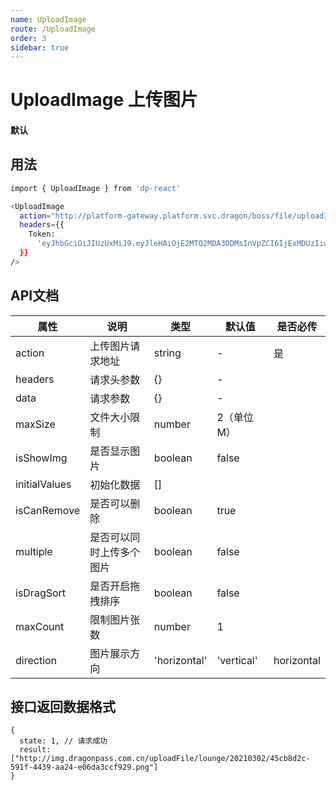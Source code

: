 ```yaml
---
name: UploadImage
route: /UploadImage
order: 3
sidebar: true
---
```



# UploadImage 上传图片

#### 默认
<Playground>
  <UploadImage 
    action="http://platform-gateway.platform.svc.dragon/boss/file/uploadImgs"
    headers={{
      Token:
        'eyJhbGciOiJIUzUxMiJ9.eyJleHAiOjE2MTQ2MDA3ODMsInVpZCI6IjExMDUzIiwiaWF0IjoxNjE0NTg5OTgzfQ.MzVzrVZwSby3sep5HJkoBzWmsTaZ8ntRd0KsEavODjqz_P3n2DttL3QUuwsnGIIC4SwkTpq6-dv5mpTPiuZk0g',
    }}
  />
</Playground>

## 用法
```sh
import { UploadImage } from 'dp-react'

<UploadImage 
  action="http://platform-gateway.platform.svc.dragon/boss/file/uploadImgs"
  headers={{
    Token:
      'eyJhbGciOiJIUzUxMiJ9.eyJleHAiOjE2MTQ2MDA3ODMsInVpZCI6IjExMDUzIiwiaWF0IjoxNjE0NTg5OTgzfQ.MzVzrVZwSby3sep5HJkoBzWmsTaZ8ntRd0KsEavODjqz_P3n2DttL3QUuwsnGIIC4SwkTpq6-dv5mpTPiuZk0g',
  }}
/>
```

## API文档
| 属性            | 说明           | 类型                        | 默认值        | 是否必传 |
|---------------|--------------|---------------------------|------------|------|
| action        | 上传图片请求地址     | string                    | -          | 是    |
| headers       | 请求头参数        | {}                        | -          |      |
| data          | 请求参数         | {}                        | -          |      |
| maxSize       | 文件大小限制       | number                    | 2（单位M）     |      |
| isShowImg     | 是否显示图片       | boolean                   | false      |      |
| initialValues | 初始化数据        | []                        |            |      |
| isCanRemove   | 是否可以删除       | boolean                   | true       |      |
| multiple      | 是否可以同时上传多个图片 | boolean                   | false      |      |
| isDragSort    | 是否开启拖拽排序     | boolean                   | false      |      |
| maxCount      | 限制图片张数       | number                    | 1          |      |
| direction     | 图片展示方向       | 'horizontal' | 'vertical' | horizontal |      |

## 接口返回数据格式
```
{
  state: 1, // 请求成功
  result: ["http://img.dragonpass.com.cn/uploadFile/lounge/20210302/45cb8d2c-591f-4439-aa24-e06da3ccf929.png"]
}
```